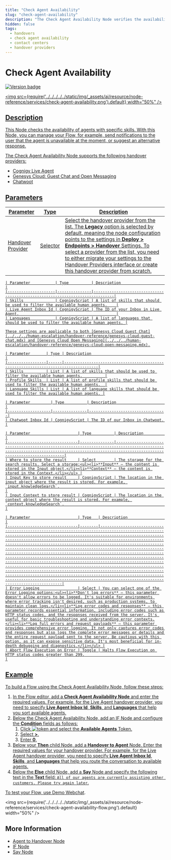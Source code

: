 ```yaml
---
title: "Check Agent Availability"
slug: "check-agent-availability"
description: "The Check Agent Availability Node verifies the availability of agents with specific skills. With this Node, you can manage your Flow, for example, send notifications to the user that the agent is unavailable at the moment or suggest an alternative response."
hidden: false
tags:
  - handovers
  - check agent availability
  - contact centers
  - handover providers
---
```



# Check Agent Availability

<a href="../../../../release-notes/4.97.mdx" /><img src="https://img.shields.io/badge/Updated in-v4.97-blue.svg" alt="Version badge" />

<img src={require('../../../../../static/img/_assets/ai/resource/node-reference/services/check-agent-availability.png').default} width="50%" />

## Description

This Node checks the availability of agents with specific skills. 
With this Node, you can manage your Flow,
for example, send notifications to the user that the agent is unavailable at the moment,
or suggest an alternative response.

The Check Agent Availability Node supports the following handover providers:

- Cognigy Live Agent
- Genesys Cloud: Guest Chat and Open Messaging
- Chatwoot

## Parameters

| Parameter         | Type     | Description                                                                                                                                                                                                                                                                                                                                                                                      |
|-------------------|----------|--------------------------------------------------------------------------------------------------------------------------------------------------------------------------------------------------------------------------------------------------------------------------------------------------------------------------------------------------------------------------------------------------|
| Handover Provider | Selector | Select the handover provider from the list. The **Legacy** option is selected by default, meaning the node configuration points to the settings in **Deploy > Endpoints > Handover** Settings. To select a provider from the list, you need to either migrate your settings to the [Handover Providers](../../../human-escalation/migration.mdx) interface or create this handover provider from scratch. |

<CollapsibleSection title="Live Agent">

    | Parameter           | Type          | Description                                                                   |
    |---------------------|---------------|-------------------------------------------------------------------------------|
    | Skills              | CognigyScript | A list of skills that should be used to filter the available human agents.    |
    | Live Agent Inbox Id | CognigyScript | The ID of your Inbox in Live Agent.                                           |
    | Languages           | CognigyScript | A list of languages that should be used to filter the available human agents. |
    

</CollapsibleSection>


<CollapsibleSection title="Genesys Cloud">

    These settings are applicable to both [Genesys Cloud Guest Chat](../../../human-escalation/handover-reference/genesys-cloud-guest-chat.mdx) and [Genesys Cloud Open Messaging](../../../human-escalation/handover-reference/genesys-cloud-open-messaging.mdx).
    
    | Parameter       | Type | Description                                                                         |
    |-----------------|------|-------------------------------------------------------------------------------------|
    | Skills          | List | A list of skills that should be used to filter the available human agents.          |
    | Profile Skills  | List | A list of profile skills that should be used to filter the available human agents.  |
    | Language Skills | List | A list of language skills that should be used to filter the available human agents. |
    

</CollapsibleSection>


<CollapsibleSection title="Chatwoot">

    | Parameter         | Type          | Description                      |
    |-------------------|---------------|----------------------------------|
    | Chatwoot Inbox Id | CognigyScript | The ID of our Inbox in Chatwoot. |
    

</CollapsibleSection>


<CollapsibleSection title="Storage Options">

    | Parameter                     | Type          | Description                                                                                                                                                                               |
    |-------------------------------|---------------|-------------------------------------------------------------------------------------------------------------------------------------------------------------------------------------------|
    | Where to store the result     | Select        | The storage for the search results. Select a storage:<ul><li>**Input** — the content is stored in the Input object.</li><li>**Context** — the content is stored in the Context.</li></ul> |
    | Input Key to store result     | CognigyScript | The location in the input object where the result is stored. For example, `input.knowledgeSearch`.                                                                                        |
    | Input Context to store result | CognigyScript | The location in the context object where the result is stored. For example, `context.knowledgeSearch`.                                                                                    |
    

</CollapsibleSection>


<CollapsibleSection title="Error Handling">

    | Parameter                     | Type   | Description                                                                                                                                                                                                                                                                                                                                                                                                                                                                                                                                                                                                                                                                                                                                                                                                                                                                                                                 |
    |-------------------------------|--------|-----------------------------------------------------------------------------------------------------------------------------------------------------------------------------------------------------------------------------------------------------------------------------------------------------------------------------------------------------------------------------------------------------------------------------------------------------------------------------------------------------------------------------------------------------------------------------------------------------------------------------------------------------------------------------------------------------------------------------------------------------------------------------------------------------------------------------------------------------------------------------------------------------------------------------|
    | Error Logging                 | Select | You can select one of the Error Logging options:<ul><li>**Don't log errors** — this parameter doesn't allow errors to be logged. It's suitable for environments where error tracking isn't desired, such as production systems, to maintain clean logs.</li><li>**Log error codes and responses** — this parameter records essential information, including error codes such as HTTP status codes, and the responses received from the server. It's useful for basic troubleshooting and understanding error contexts.</li><li>**Log full errors and request payloads** — this parameter provides comprehensive error logging. It not only captures error codes and responses but also logs the complete error messages or details and the entire request payload sent to the server. Be cautious with this option, as it can expose sensitive data. It's most beneficial for in-depth debugging and diagnostics.</li></ul> |
    | Abort Flow Execution on Error | Toggle | Halts Flow Execution on HTTP status codes greater than 299.                                                                                                                                                                                                                                                                                                                                                                                                                                                                                                                                                                                                                                                                                                                                                                                                                                                                 |
    

</CollapsibleSection>


## Example

To build a Flow using the Check Agent Availability Node, follow these steps:

1. In the Flow editor, add a **Check Agent Availability Node** and enter the required values. For example, for the Live Agent handover provider, you need to specify **Live Agent Inbox Id**, **Skills**, and **Languages** that help you sort available agents.
2. Below the Check Agent Availability Node, add an IF Node and configure the **Condition** fields as follows:
    1. Click ![token](../../../../../static/img/_assets/icons/token.svg) and select the **Available Agents** Token.
    2. Select **>**.
    3. Enter **0**.
3. Below your **Then** child Node, add a **Handover to Agent** Node. Enter the required values for your handover provider. For example, for the Live Agent handover provider, you need to specify **Live Agent Inbox Id**, **Skills**, and **Languages** that help you route the conversation to available agents.
4. Below the **Else** child Node, add a **Say** Node and specify the following text in the **Text** field: `All of our agents are currently assisting other customers. Please try again later`. 

To test your Flow, use [Demo Webchat](../../../../webchat/demo.mdx).

<img src={require('../../../../../static/img/_assets/ai/resource/node-reference/services/check-agent-availability-flow.png').default} width="50%" />

## More Information

- [Agent to Handover Node](../../../human-escalation/handover-reference/live-agent.mdx)
- [IF Node](../logic/if.mdx)
- [Say Node](../basic/say.mdx)